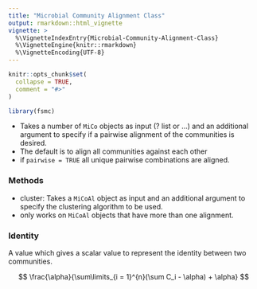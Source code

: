 ```yaml
---
title: "Microbial Community Alignment Class"
output: rmarkdown::html_vignette
vignette: >
  %\VignetteIndexEntry{Microbial-Community-Alignment-Class}
  %\VignetteEngine{knitr::rmarkdown}
  %\VignetteEncoding{UTF-8}
---
```


```r
knitr::opts_chunk$set(
  collapse = TRUE,
  comment = "#>"
)
```

```r
library(fsmc)
```


- Takes a number of `MiCo` objects as input (? list or ...) and an additional argument to specify if a pairwise alignment of the communities is desired. 
- The default is to align all communities against each other
- if `pairwise = TRUE` all unique pairwise combinations are aligned. 

### Methods

- cluster: Takes a `MiCoAl` object as input and an additional argument to specify the clustering algorithm to be used.
- only works on `MiCoAl` objects that have more than one alignment. 

### Identity
A value which gives a scalar value to represent the identity between two communities. 

$$ \frac{\alpha}{\sum\limits_{i = 1}^{n}(\sum C_i - \alpha) + \alpha} $$



